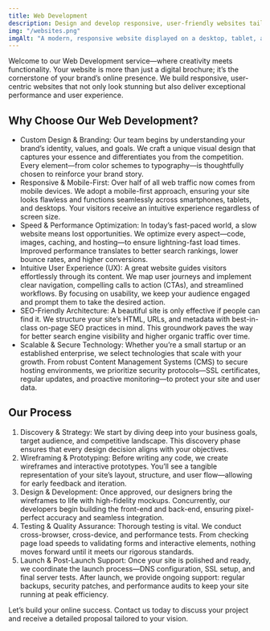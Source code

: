 ```yaml
---
title: Web Development
description: Design and develop responsive, user-friendly websites tailored to your business needs.
img: "/websites.png"
imgAlt: "A modern, responsive website displayed on a desktop, tablet, and smartphone screen."
---
```


Welcome to our Web Development service—where creativity meets functionality. Your website is more than just a digital brochure; it’s the cornerstone of your brand’s online presence. We build responsive, user-centric websites that not only look stunning but also deliver exceptional performance and user experience.

## Why Choose Our Web Development?

- Custom Design & Branding: Our team begins by understanding your brand’s identity, values, and goals. We craft a unique visual design that captures your essence and differentiates you from the competition. Every element—from color schemes to typography—is thoughtfully chosen to reinforce your brand story.
- Responsive & Mobile-First: Over half of all web traffic now comes from mobile devices. We adopt a mobile-first approach, ensuring your site looks flawless and functions seamlessly across smartphones, tablets, and desktops. Your visitors receive an intuitive experience regardless of screen size.
- Speed & Performance Optimization: In today’s fast-paced world, a slow website means lost opportunities. We optimize every aspect—code, images, caching, and hosting—to ensure lightning-fast load times. Improved performance translates to better search rankings, lower bounce rates, and higher conversions.
- Intuitive User Experience (UX): A great website guides visitors effortlessly through its content. We map user journeys and implement clear navigation, compelling calls to action (CTAs), and streamlined workflows. By focusing on usability, we keep your audience engaged and prompt them to take the desired action.
- SEO-Friendly Architecture: A beautiful site is only effective if people can find it. We structure your site’s HTML, URLs, and metadata with best-in-class on-page SEO practices in mind. This groundwork paves the way for better search engine visibility and higher organic traffic over time.
- Scalable & Secure Technology: Whether you’re a small startup or an established enterprise, we select technologies that scale with your growth. From robust Content Management Systems (CMS) to secure hosting environments, we prioritize security protocols—SSL certificates, regular updates, and proactive monitoring—to protect your site and user data.

## Our Process

1. Discovery & Strategy: We start by diving deep into your business goals, target audience, and competitive landscape. This discovery phase ensures that every design decision aligns with your objectives.
2. Wireframing & Prototyping: Before writing any code, we create wireframes and interactive prototypes. You’ll see a tangible representation of your site’s layout, structure, and user flow—allowing for early feedback and iteration.
3. Design & Development: Once approved, our designers bring the wireframes to life with high-fidelity mockups. Concurrently, our developers begin building the front-end and back-end, ensuring pixel-perfect accuracy and seamless integration.
4. Testing & Quality Assurance: Thorough testing is vital. We conduct cross-browser, cross-device, and performance tests. From checking page load speeds to validating forms and interactive elements, nothing moves forward until it meets our rigorous standards.
5. Launch & Post-Launch Support: Once your site is polished and ready, we coordinate the launch process—DNS configuration, SSL setup, and final server tests. After launch, we provide ongoing support: regular backups, security patches, and performance audits to keep your site running at peak efficiency.

Let’s build your online success. Contact us today to discuss your project and receive a detailed proposal tailored to your vision.
